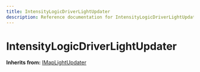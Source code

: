 ```yaml
---
title: IntensityLogicDriverLightUpdater
description: Reference documentation for IntensityLogicDriverLightUpdater meta class
---
```



# IntensityLogicDriverLightUpdater

**Inherits from:** [IMapLightUpdater](/classes/imaplightupdater)

<ClassDetails file="/db/classes/IntensityLogicDriverLightUpdater.85e242aafdee.json" />

